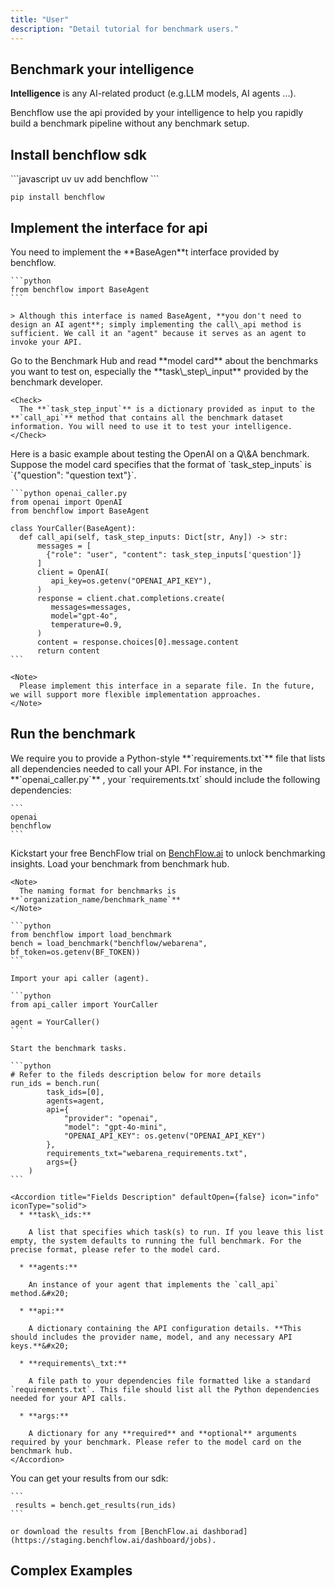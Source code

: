 ```yaml
---
title: "User"
description: "Detail tutorial for benchmark users."
---
```


## Benchmark your intelligence

**Intelligence** is any AI-related product (e.g.LLM models, AI agents ...).&#x20;

Benchflow use the api provided by your intelligence to help you rapidly build a benchmark pipeline without any benchmark setup.

## Install benchflow sdk

<CodeGroup>
  ```javascript uv
  uv add benchflow
  ```

  ```
  pip install benchflow
  ```
</CodeGroup>

## Implement the interface for api

<AccordionGroup>
  <Accordion title="Import the interface for api" defaultOpen={false}>
    You need to implement the **BaseAgen**t interface provided by benchflow.

    ```python
    from benchflow import BaseAgent
    ```

    > Although this interface is named BaseAgent, **you don't need to design an AI agent**; simply implementing the call\_api method is sufficient. We call it an "agent" because it serves as an agent to invoke your API.
  </Accordion>

  <Accordion title="Check the benchmark card" defaultOpen={false}>
    Go to the Benchmark Hub and read **model card** about the benchmarks you want to test on, especially the **task\_step\_input** provided by the benchmark developer.

    <Check>
      The **`task_step_input`** is a dictionary provided as input to the **`call_api`** method that contains all the benchmark dataset information. You will need to use it to test your intelligence.
    </Check>
  </Accordion>

  <Accordion title="Implement your call_api function" defaultOpen={false}>
    Here is a basic example about testing the OpenAI on a Q\&A benchmark. Suppose the model card specifies that the format of `task_step_inputs` is `{"question": "question text"}`.

    ```python openai_caller.py
    from openai import OpenAI
    from benchflow import BaseAgent

    class YourCaller(BaseAgent):
      def call_api(self, task_step_inputs: Dict[str, Any]) -> str:
          messages = [
            {"role": "user", "content": task_step_inputs['question']}
          ]
          client = OpenAI(
             api_key=os.getenv("OPENAI_API_KEY"),
          )
          response = client.chat.completions.create(
             messages=messages,
             model="gpt-4o",
             temperature=0.9,
          )
          content = response.choices[0].message.content
          return content
    ```

    <Note>
      Please implement this interface in a separate file. In the future, we will support more flexible implementation approaches.
    </Note>
  </Accordion>
</AccordionGroup>

## Run the benchmark

<AccordionGroup>
  <Accordion title="Create the environment for calling your api" defaultOpen={false}>
    We require you to provide a Python-style **`requirements.txt`** file that lists all dependencies needed to call your API. For instance, in the **`openai_caller.py`** , your `requirements.txt` should include the following dependencies:

    ```
    openai
    benchflow
    ```
  </Accordion>

  <Accordion title="Get your BenchFlow token" defaultOpen={false}>
    Kickstart your free BenchFlow trial on <a href="https://benchflow.ai" target="_blank" rel="noopener noreferrer">BenchFlow.ai</a> to unlock benchmarking insights.
  </Accordion>

  <Accordion title="Benchmark your intelligence" defaultOpen={false}>
    Load your benchmark from benchmark hub.

    <Note>
      The naming format for benchmarks is **`organization_name/benchmark_name`**
    </Note>

    ```python
    from benchflow import load_benchmark
    bench = load_benchmark("benchflow/webarena", bf_token=os.getenv(BF_TOKEN))
    ```

    Import your api caller (agent).

    ```python
    from api_caller import YourCaller

    agent = YourCaller()
    ```

    Start the benchmark tasks.

    ```python
    # Refer to the fileds description below for more details
    run_ids = bench.run(
            task_ids=[0],
            agents=agent,
            api={
                "provider": "openai", 
                "model": "gpt-4o-mini", 
                "OPENAI_API_KEY": os.getenv("OPENAI_API_KEY")
            },
            requirements_txt="webarena_requirements.txt",
            args={}
        )
    ```

    <Accordion title="Fields Description" defaultOpen={false} icon="info" iconType="solid">
      * **task\_ids:**

        A list that specifies which task(s) to run. If you leave this list empty, the system defaults to running the full benchmark. For the precise format, please refer to the model card.

      * **agents:**

        An instance of your agent that implements the `call_api` method.&#x20;

      * **api:**

        A dictionary containing the API configuration details. **This should includes the provider name, model, and any necessary API keys.**&#x20;

      * **requirements\_txt:**

        A file path to your dependencies file formatted like a standard `requirements.txt`. This file should list all the Python dependencies needed for your API calls.

      * **args:**

        A dictionary for any **required** and **optional** arguments required by your benchmark. Please refer to the model card on the benchmark hub.
    </Accordion>
  </Accordion>

  <Accordion title="Get your results" defaultOpen={false}>
    You can get your results from our sdk:

    ```
     results = bench.get_results(run_ids)
    ```

    or download the results from [BenchFlow.ai dashborad](https://staging.benchflow.ai/dashboard/jobs).
  </Accordion>
</AccordionGroup>

## Complex Examples

<CardGroup cols={3}>
  <Card title="Webarena" icon="sparkles" />

  <Card title="Rarebench" icon="sparkles" />

  <Card title="Webcanvas" icon="sparkles" />
</CardGroup>

##